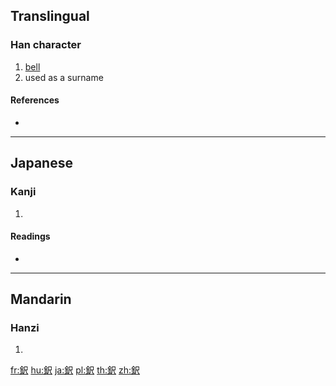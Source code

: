 {{character info/new}}
{{also|鐸}}
==Translingual==

===Han character===
{{Han char|rn=167|rad=金|as=04|sn=12|four=|canj=CSO}}

# [[bell]]
# used as a surname

====References====
* {{Han ref|kx=1299.191|hdz=64180.111|uh=922C|ud=37420}}

----

==Japanese==

===Kanji===
{{ja-kanji|grade=|rs=金04|style=s|kyu=鐸}}

# {{defn|lang=ja|sort=金04}}

====Readings====
* {{ja-readings|on=[[たく]] (taku)|kun=[[すず]] (suzu)|nanori=}}

----

==Mandarin==

===Hanzi===
{{cmn-hanzi|pin=[[duó]] ([[duo2]])|wg=to<sup>2</sup>}}

# {{defn|lang=cmn|sort=金04}}

[[fr:鈬]]
[[hu:鈬]]
[[ja:鈬]]
[[pl:鈬]]
[[th:鈬]]
[[zh:鈬]]